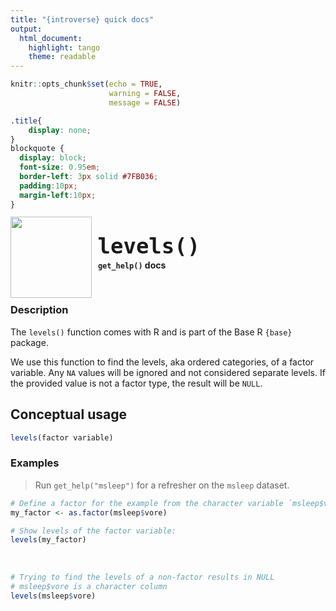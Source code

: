 ```yaml
---
title: "{introverse} quick docs"
output: 
  html_document:
    highlight: tango
    theme: readable
---
```



```r
knitr::opts_chunk$set(echo = TRUE, 
                      warning = FALSE, 
                      message = FALSE)
```

```css
.title{
    display: none;
}
blockquote {
  display: block;
  font-size: 0.95em;
  border-left: 3px solid #7FB036;
  padding:10px;
  margin-left:10px;
}
```

<div>
<br>
 <img src = "logo.png" style = "float:left;height:130px;margin-top:-20px;">
 <span style = "font-weight:bold;font-size:40px;"> 
  &nbsp;<code>levels()</code>
 </span>
 <br>
 <b>&nbsp;&nbsp;&nbsp;<code>get_help()</code> docs</b>
</div>
<br>

### Description

The `levels()` function comes with R and is part of the Base R `{base}` package.
  
We use this function to find the levels, aka ordered categories, of a factor variable. Any `NA` values will be ignored and not considered separate levels. If the provided value is not a factor type, the result will be `NULL`.

## Conceptual usage 

```r
levels(factor variable)
```

### Examples

> Run `get_help("msleep")` for a refresher on the `msleep` dataset.


```r
# Define a factor for the example from the character variable `msleep$vore`
my_factor <- as.factor(msleep$vore)

# Show levels of the factor variable:
levels(my_factor)
```

<br>

```r
# Trying to find the levels of a non-factor results in NULL
# msleep$vore is a character column
levels(msleep$vore)
```
